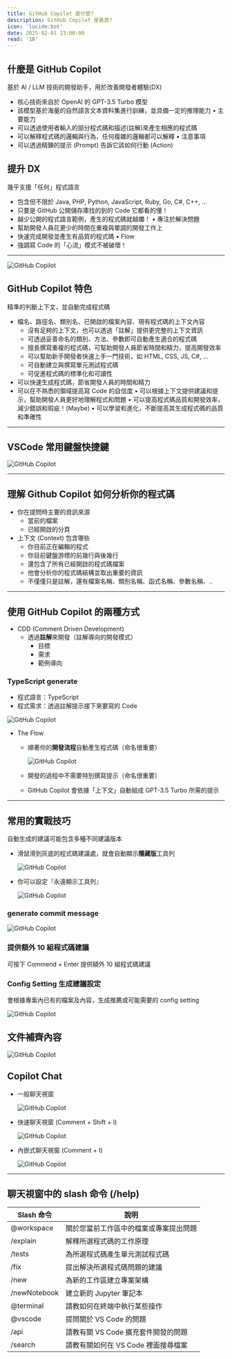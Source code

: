 ```yaml
---
title: GitHub Copilot 是什麼?
description: GitHub Copilot 是甚麼?
icon: 'lucide:bot'
date: 2025-02-01 23:00:00
read: '10'
---
```


## 什麼是 GitHub Copilot

基於 AI / LLM 技術的開發助手，用於改善開發者體驗(DX)

- 核心技術來自於 OpenAI 的 GPT-3.5 Turbo 模型
- 該模型基於海量的自然語言文本資料集進行訓練，並具備一定的推理能力
• 主要能力
- 可以透過使用者輸入的部分程式碼和描述(註解)來產生相應的程式碼
- 可以解釋程式碼的邏輯與行為，任何複雜的邏輯都可以解釋
• 注意事項
- 可以透過精鍊的提示 (Prompt) 告訴它該如何行動 (Action)

## 提升 DX

幾乎支援「任何」程式語言

- 包含但不限於 Java, PHP, Python, JavaScript, Ruby, Go, C#, C++, ...
- 只要是 GitHub 公開儲存庫找的到的 Code 它都看的懂！
- 越少公開的程式語言範例，產生的程式碼就越爛！
• 專注於解決問題
- 幫助開發人員花更少的時間在重複與單調的開發工作上
- 快速完成開發並產生有品質的程式碼
• Flow
- 強調寫 Code 的「心流」模式不被破壞！

---

![GitHub Copilot](/images/smalltalk/github-copilot01.webp)

## GitHub Copilot 特色

精準的判斷上下文，並自動完成程式碼

- 檔名、路徑名、類別名、已開啟的檔案內容、現有程式碼的上下文內容
    - 沒有足夠的上下文，也可以透過「註解」提供更完整的上下文資訊
    - 可透過妥善命名的類別、方法、參數即可自動產生適合的程式碼
    - 擅長撰寫重複的程式碼，可幫助開發人員節省時間和精力，提高開發效率
    - 可以幫助新手開發者快速上手一門技術，如 HTML, CSS, JS, C#, ...
    - 可自動建立與撰寫單元測試程式碼
    - 可促進程式碼的標準化和可讀性
- 可以快速生成程式碼，節省開發人員的時間和精力
- 可以在不熟悉的領域提高寫 Code 的自信度
• 可以根據上下文提供建議和提示，幫助開發人員更好地理解程式和問題
• 可以提高程式碼品質和開發效率，減少錯誤和瑕疵！(Maybe)
• 可以學習和進化，不斷提高其生成程式碼的品質和準確性

---

## VSCode 常用鍵盤快捷鍵

![GitHub Copilot](/images/smalltalk/github-copilot02.webp)

---

## 理解 Github Copilot 如何分析你的程式碼

- 你在提問時主要的資訊來源
    - 當前的檔案
    - 已經開啟的分頁
- 上下文 (Context) 包含哪些
    - 你目前正在編輯的程式
    - 你目前鍵盤游標的前幾行與後幾行
    - 還包含了所有已經開啟的程式碼檔案
    - 他會分析你的程式碼結構並取出重要的資訊
    - 不僅僅只是註解，還有檔案名稱、類別名稱、函式名稱、參數名稱、..

---

## 使用 GitHub Copilot 的兩種方式

- CDD (Comment Driven Development)
    - 透過**註解**來開發（註解導向的開發模式）
        - 目標
        - 需求
        - 範例導向

### TypeScript generate

- 程式語言：TypeScript
- 程式需求：透過註解提示接下來要寫的 Code

![GitHub Copilot](/images/smalltalk/github-copilot03.webp)

- The Flow
    - 順著你的**開發流程**自動產生程式碼（命名很重要）

        ![GitHub Copilot](/images/smalltalk/github-copilot04.webp)

    - 開發的過程中不需要特別撰寫提示（命名很重要）
    - GitHub Copilot 會依據「上下文」自動組成 GPT-3.5 Turbo 所需的提示

---

## 常用的實戰技巧

自動生成的建議可能包含多種不同建議版本

- 滑鼠滑到灰底的程式碼建議處，就會自動顯示**隱藏版**工具列

    ![GitHub Copilot](/images/smalltalk/github-copilot05.webp)

- 你可以設定『永遠顯示工具列』

    ![GitHub Copilot](/images/smalltalk/github-copilot06.webp)

### generate commit message

![GitHub Copilot](/images/smalltalk/github-copilot07.gif)

### 提供額外 10 組程式碼建議

可按下 Commend + Enter 提供額外 10 組程式碼建議

### Config Setting 生成建議設定

會根據專案內已有的檔案及內容，生成推薦或可能需要的 config setting

![GitHub Copilot](/images/smalltalk/github-copilot08.webp)

## 文件補齊內容

![GitHub Copilot](/images/smalltalk/github-copilot09.webp)

## Copilot Chat

- 一般聊天視窗

    ![GitHub Copilot](/images/smalltalk/github-copilot10.webp)

- 快速聊天視窗 (Comment + Shift + I)

    ![GitHub Copilot](/images/smalltalk/github-copilot11.webp)

- 內嵌式聊天視窗 (Comment + I)

    ![GitHub Copilot](/images/smalltalk/github-copilot12.webp)

---

## 聊天視窗中的 slash 命令 (/help)

| Slash 命令 | 說明 |
| --- | --- |
| @workspace | 關於您當前工作區中的檔案或專案提出問題 |
| /explain | 解釋所選程式碼的工作原理 |
| /tests | 為所選程式碼產生單元測試程式碼 |
| /fix | 提出解決所選程式碼問題的建議 |
| /new | 為新的工作區建立專案架構 |
| /newNotebook | 建立新的 Jupyter 筆記本 |
| @terminal | 請教如何在終端中執行某些操作 |
| @vscode | 提問關於 VS Code 的問題 |
| /api | 請教有關 VS Code 擴充套件開發的問題 |
| /search | 請教有關如何在 VS Code 裡面搜尋檔案 |
